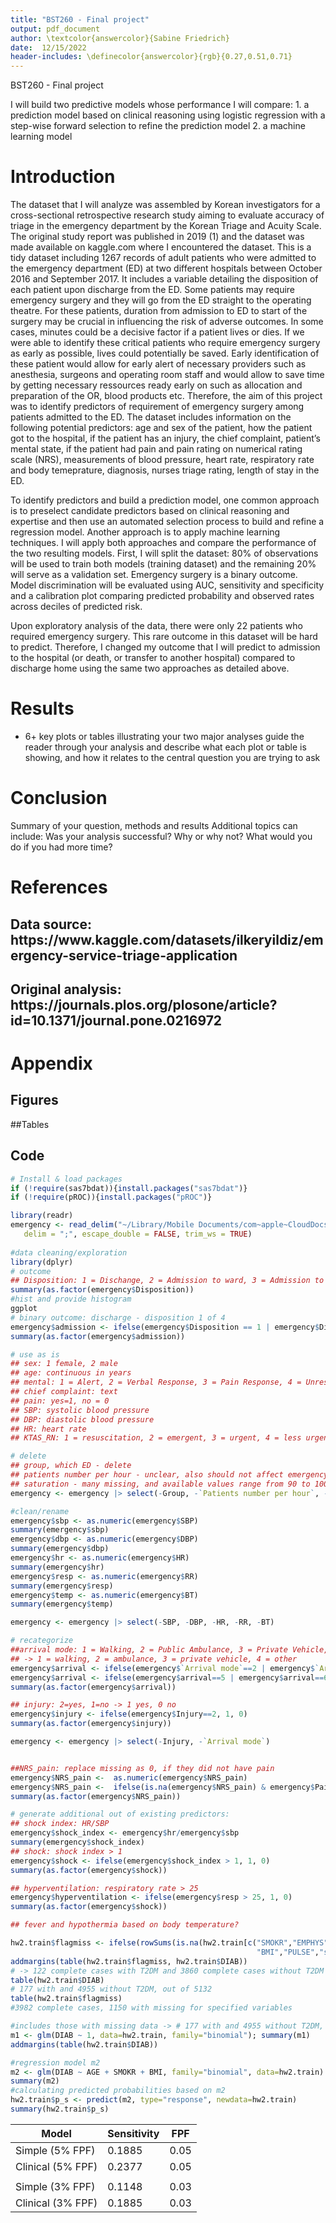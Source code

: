 ```yaml
---
title: "BST260 - Final project"
output: pdf_document
author: \textcolor{answercolor}{Sabine Friedrich}
date:  12/15/2022
header-includes: \definecolor{answercolor}{rgb}{0.27,0.51,0.71}
---
```


BST260 - Final project


I will build two predictive models whose performance I will compare: 
1. a prediction model based on clinical reasoning using logistic regression with a step-wise forward selection to refine the prediction model
2. a machine learning model

# Introduction

The dataset that I will analyze was assembled by Korean investigators for a cross-sectional retrospective research study aiming to evaluate accuracy of triage in the emergency department by the Korean Triage and Acuity Scale. The original study report was published in 2019 (1) and the dataset was made available on kaggle.com where I encountered the dataset. 
This is a tidy dataset including 1267 records of adult patients who were admitted to the emergency department (ED) at two different hospitals between October 2016 and September 2017. It includes a variable detailing the disposition of each patient upon discharge from the ED. Some patients may require emergency surgery and they will go from the ED straight to the operating theatre. For these patients, duration from admission to ED to start of the surgery may be crucial in influencing the risk of adverse outcomes. In some cases, minutes could be a decisive factor if a patient lives or dies. If we were able to identify these critical patients who require emergency surgery as early as possible, lives could potentially be saved. Early identification of these patient would allow for early alert of necessary providers such as anesthesia, surgeons and operating room staff and would allow to save time by getting necessary ressources ready early on such as allocation and preparation of the OR, blood products etc. 
Therefore, the aim of this project was to identify predictors of requirement of emergency surgery among patients admitted to the ED. 
The dataset includes information on the following potential predictors: age and sex of the patient, how the patient got to the hospital, if the patient has an injury, the chief complaint, patient's mental state, if the patient had pain and pain rating on numerical rating scale (NRS), measurements of blood pressure, heart rate, respiratory rate and body temeprature, diagnosis, nurses triage rating, length of stay in the ED.

To identify predictors and build a prediction model, one common approach is to preselect candidate predictors based on clinical reasoning and expertise and then use an automated selection process to build and refine a regression model. Another approach is to apply machine learning techniques. I will apply both approaches and compare the performance of the two resulting models. 
First, I will split the dataset: 80% of observations will be used to train both models (training dataset) and the remaining 20% will serve as a validation set.
Emergency surgery is a binary outcome. Model discrimination will be evaluated using AUC, sensitivity and specificity and a calibration plot comparing predicted probability and observed rates across deciles of predicted risk.

Upon exploratory analysis of the data, there were only 22 patients who required emergency surgery. This rare outcome in this dataset will be hard to predict. Therefore, I changed my outcome that I will predict to admission to the hospital (or death, or transfer to another hospital) compared to discharge home using the same two approaches as detailed above.


# Results
- 6+ key plots or tables illustrating your two major analyses 
guide the reader through your analysis and describe what each plot or table is showing, and how it relates to the central question you are trying to ask


# Conclusion
Summary of your question, methods and results
Additional topics can include:
Was your analysis successful? Why or why not?
What would you do if you had more time?


# References
## Data source: https://www.kaggle.com/datasets/ilkeryildiz/emergency-service-triage-application
## Original analysis: https://journals.plos.org/plosone/article?id=10.1371/journal.pone.0216972


# Appendix
## Figures

##Tables

## Code


```r
# Install & load packages
if (!require(sas7bdat)){install.packages("sas7bdat")}
if (!require(pROC)){install.packages("pROC")}
```  



```r
library(readr)
emergency <- read_delim("~/Library/Mobile Documents/com~apple~CloudDocs/Fall2/BST260/emergency.csv", 
   delim = ";", escape_double = FALSE, trim_ws = TRUE)
  
#data cleaning/exploration 
library(dplyr)
# outcome
## Disposition: 1 = Dischange, 2 = Admission to ward, 3 = Admission to ICU, 4 = Disharge, 5 = Transfer, 6 = Death, 7 = Surgery
summary(as.factor(emergency$Disposition))
#hist and provide histogram
ggplot
# binary outcome: discharge - disposition 1 of 4
emergency$admission <- ifelse(emergency$Disposition == 1 | emergency$Disposition == 4, 0, 1)
summary(as.factor(emergency$admission))

# use as is
## sex: 1 female, 2 male
## age: continuous in years
## mental: 1 = Alert, 2 = Verbal Response, 3 = Pain Response, 4 = Unresponsive
## chief complaint: text
## pain: yes=1, no = 0
## SBP: systolic blood pressure
## DBP: diastolic blood pressure
## HR: heart rate
## KTAS_RN: 1 = resuscitation, 2 = emergent, 3 = urgent, 4 = less urgent, 5 = non-urgent

# delete
## group, which ED - delete
## patients number per hour - unclear, also should not affect emergency surgery
## saturation - many missing, and available values range from 90 to 100, not very pathologic, no high predictive value to be expected
emergency <- emergency |> select(-Group, -`Patients number per hour`, -Saturation, -KTAS_expert, -Error_group, -mistriage, -`KTAS duration_min`)

#clean/rename
emergency$sbp <- as.numeric(emergency$SBP)
summary(emergency$sbp)
emergency$dbp <- as.numeric(emergency$DBP)
summary(emergency$dbp)
emergency$hr <- as.numeric(emergency$HR)
summary(emergency$hr)
emergency$resp <- as.numeric(emergency$RR)
summary(emergency$resp)
emergency$temp <- as.numeric(emergency$BT)
summary(emergency$temp)

emergency <- emergency |> select(-SBP, -DBP, -HR, -RR, -BT)

# recategorize
##arrival mode: 1 = Walking, 2 = Public Ambulance, 3 = Private Vehicle, 4 = Private Ambulance, 5,6,7 = Other]
## -> 1 = walking, 2 = ambulance, 3 = private vehicle, 4 = other
emergency$arrival <- ifelse(emergency$`Arrival mode`==2 | emergency$`Arrival mode`==4, 2, emergency$`Arrival mode`)
emergency$arrival <- ifelse(emergency$arrival==5 | emergency$arrival==6 | emergency$arrival==7, 4, emergency$arrival)
summary(as.factor(emergency$arrival))

## injury: 2=yes, 1=no -> 1 yes, 0 no
emergency$injury <- ifelse(emergency$Injury==2, 1, 0)
summary(as.factor(emergency$injury))

emergency <- emergency |> select(-Injury, -`Arrival mode`)


##NRS_pain: replace missing as 0, if they did not have pain
emergency$NRS_pain <-  as.numeric(emergency$NRS_pain)
emergency$NRS_pain <-  ifelse(is.na(emergency$NRS_pain) & emergency$Pain==0, 0, emergency$NRS_pain)
summary(as.factor(emergency$NRS_pain))

# generate additional out of existing predictors:
## shock index: HR/SBP
emergency$shock_index <- emergency$hr/emergency$sbp
summary(emergency$shock_index)
## shock: shock index > 1
emergency$shock <- ifelse(emergency$shock_index > 1, 1, 0) 
summary(as.factor(emergency$shock))

## hyperventilation: respiratory rate > 25
emergency$hyperventilation <- ifelse(emergency$resp > 25, 1, 0) 
summary(as.factor(emergency$shock))

## fever and hypothermia based on body temperature?

```


```r
hw2.train$flagmiss <- ifelse(rowSums(is.na(hw2.train[c("SMOKR","EMPHYS","HDL","AGE",
                                                       "BMI","PULSE","sbp")]))==0, 0, 1)
addmargins(table(hw2.train$flagmiss, hw2.train$DIAB))
# -> 122 complete cases with T2DM and 3860 complete cases without T2DM
table(hw2.train$DIAB)
# 177 with and 4955 without T2DM, out of 5132
table(hw2.train$flagmiss)
#3982 complete cases, 1150 with missing for specified variables
```


```r
#includes those with missing data -> # 177 with and 4955 without T2DM, out of 5132 (observed)
m1 <- glm(DIAB ~ 1, data=hw2.train, family="binomial"); summary(m1)
addmargins(table(hw2.train$DIAB))
```


\textcolor{answercolor}{ 
$$\hat{p} = \frac{e^{\hat{\beta_0} + \hat{\beta_1} x}}{1 + e^{\hat{\beta_0} + \hat{\beta_1} x}}$$
For the intercept only logistic model: ${\hat{\beta_0}}= -3.33$ and therefore the calculated probability of having diabetes: $\hat{p} = \frac{e^{\hat{\beta_0}}} {1 + e^{\hat{\beta_0} } } =  0.034489568$}


\textcolor{answercolor}{177/5132 = 0.03448948 (3.45\%) - yes, this equals the calculated probability based on the intercept only model}


```r
#regression model m2
m2 <- glm(DIAB ~ AGE + SMOKR + BMI, family="binomial", data=hw2.train)
summary(m2)
#calculating predicted probabilities based on m2
hw2.train$p_s <- predict(m2, type="response", newdata=hw2.train)
summary(hw2.train$p_s)

```



|     Model                  |     Sensitivity    |     FPF       |
|----------------------------|--------------------|---------------|
|     Simple (5% FPF)        |       0.1885       |     0.05      |
|     Clinical (5% FPF)      |       0.2377       |     0.05      |
|                            |                    |               |
|     Simple (3% FPF)        |       0.1148       |     0.03      |
|     Clinical (3% FPF)      |       0.1885       |     0.03      |


